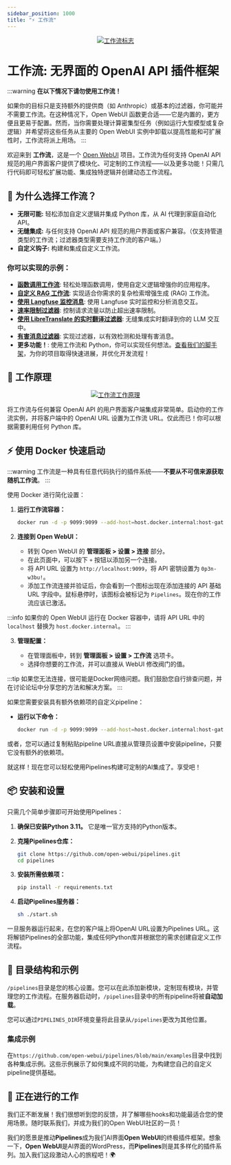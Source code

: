 ```yaml
---
sidebar_position: 1000
title: "⚡ 工作流"
---
```





<TopBanners />



<p align="center">
  <a href="#">
    <img src="/images/pipelines/header.png" alt="工作流标志" />
  </a>
</p>

# 工作流: 无界面的 OpenAI API 插件框架

:::warning
**在以下情况下请勿使用工作流！**

如果你的目标只是支持额外的提供商（如 Anthropic）或基本的过滤器，你可能并不需要工作流。在这种情况下，Open WebUI 函数更合适——它是内置的，更方便且更易于配置。然而，当你需要处理计算密集型任务（例如运行大型模型或复杂逻辑）并希望将这些任务从主要的 Open WebUI 实例中卸载以提高性能和可扩展性时，工作流将派上用场。
:::

欢迎来到 **工作流**，这是一个 [Open WebUI](https://github.com/open-webui) 项目。工作流为任何支持 OpenAI API 规范的用户界面客户提供了模块化、可定制的工作流程——以及更多功能！只需几行代码即可轻松扩展功能、集成独特逻辑并创建动态工作流程。

## 🚀 为什么选择工作流？

- **无限可能:** 轻松添加自定义逻辑并集成 Python 库，从 AI 代理到家庭自动化 API。
- **无缝集成:** 与任何支持 OpenAI API 规范的用户界面或客户兼容。（仅支持管道类型的工作流；过滤器类型需要支持工作流的客户端。）
- **自定义钩子:** 构建和集成自定义工作流。

### 你可以实现的示例：

- [**函数调用工作流**](https://github.com/open-webui/pipelines/blob/main/examples/filters/function_calling_filter_pipeline.py): 轻松处理函数调用，使用自定义逻辑增强你的应用程序。
- [**自定义 RAG 工作流**](https://github.com/open-webui/pipelines/blob/main/examples/pipelines/rag/llamaindex_pipeline.py): 实现适合你需求的复杂检索增强生成 (RAG) 工作流。
- [**使用 Langfuse 监控消息**](https://github.com/open-webui/pipelines/blob/main/examples/filters/langfuse_filter_pipeline.py): 使用 Langfuse 实时监控和分析消息交互。
- [**速率限制过滤器**](https://github.com/open-webui/pipelines/blob/main/examples/filters/rate_limit_filter_pipeline.py): 控制请求流量以防止超出速率限制。
- [**使用 LibreTranslate 的实时翻译过滤器**](https://github.com/open-webui/pipelines/blob/main/examples/filters/libretranslate_filter_pipeline.py): 无缝集成实时翻译到你的 LLM 交互中。
- [**有害消息过滤器**](https://github.com/open-webui/pipelines/blob/main/examples/filters/detoxify_filter_pipeline.py): 实现过滤器，以有效检测和处理有害消息。
- **更多功能！**: 使用工作流和 Python，你可以实现任何想法。[查看我们的脚手架](https://github.com/open-webui/pipelines/blob/main/examples/scaffolds)，为你的项目取得快速进展，并优化开发流程！

## 🔧 工作原理

<p align="center">
  <a href="#">
    <img src="/images/pipelines/workflow.png" alt="工作流工作原理" />
  </a>
</p>

将工作流与任何兼容 OpenAI API 的用户界面客户端集成非常简单。启动你的工作流实例，并将客户端中的 OpenAI URL 设置为工作流 URL。仅此而已！你可以根据需要利用任何 Python 库。

## ⚡ 使用 Docker 快速启动

:::warning
工作流是一种具有任意代码执行的插件系统——**不要从不可信来源获取随机工作流**。
:::

使用 Docker 进行简化设置：

1. **运行工作流容器：**

   ```sh
   docker run -d -p 9099:9099 --add-host=host.docker.internal:host-gateway -v pipelines:/app/pipelines --name pipelines --restart always ghcr.io/open-webui/pipelines:main
   ```

2. **连接到 Open WebUI：**

   - 转到 Open WebUI 的 **管理面板 > 设置 > 连接** 部分。
   - 在此页面中，可以按下 `+` 按钮以添加另一个连接。
   - 将 API URL 设置为 `http://localhost:9099`，将 API 密钥设置为 `0p3n-w3bu!`。
   - 添加工作流连接并验证后，你会看到一个图标出现在添加连接的 API 基础 URL 字段中。鼠标悬停时，该图标会被标记为 `Pipelines`。现在你的工作流应该已激活。

:::info
如果你的 Open WebUI 运行在 Docker 容器中，请将 API URL 中的 `localhost` 替换为 `host.docker.internal`。
:::

3. **管理配置：**

   - 在管理面板中，转到 **管理面板 > 设置 > 工作流** 选项卡。
   - 选择你想要的工作流，并可以直接从 WebUI 修改阀门的值。

:::tip
如果您无法连接，很可能是Docker网络问题。我们鼓励您自行排查问题，并在讨论论坛中分享您的方法和解决方案。
:::

如果您需要安装具有额外依赖项的自定义pipeline：

- **运行以下命令：**

  ```sh
  docker run -d -p 9099:9099 --add-host=host.docker.internal:host-gateway -e PIPELINES_URLS="https://github.com/open-webui/pipelines/blob/main/examples/filters/detoxify_filter_pipeline.py" -v pipelines:/app/pipelines --name pipelines --restart always ghcr.io/open-webui/pipelines:main
  ```

或者，您可以通过复制粘贴pipeline URL直接从管理员设置中安装pipeline，只要它没有额外的依赖项。

就这样！现在您可以轻松使用Pipelines构建可定制的AI集成了。享受吧！

## 📦 安装和设置

只需几个简单步骤即可开始使用Pipelines：

1. **确保已安装Python 3.11。** 它是唯一官方支持的Python版本。
2. **克隆Pipelines仓库：**

   ```sh
   git clone https://github.com/open-webui/pipelines.git
   cd pipelines
   ```

3. **安装所需依赖项：**

   ```sh
   pip install -r requirements.txt
   ```

4. **启动Pipelines服务器：**

   ```sh
   sh ./start.sh
   ```

一旦服务器运行起来，在您的客户端上将OpenAI URL设置为Pipelines URL。这将解锁Pipelines的全部功能，集成任何Python库并根据您的需求创建自定义工作流程。

## 📂 目录结构和示例

`/pipelines`目录是您的核心设置。您可以在此添加新模块，定制现有模块，并管理您的工作流程。在服务器启动时，`/pipelines`目录中的所有pipeline将被**自动加载**。

您可以通过`PIPELINES_DIR`环境变量将此目录从`/pipelines`更改为其他位置。

### 集成示例

在`https://github.com/open-webui/pipelines/blob/main/examples`目录中找到各种集成示例。这些示例展示了如何集成不同的功能，为构建您自己的自定义pipeline提供基础。

## 🎉 正在进行的工作

我们正不断发展！我们很想听到您的反馈，并了解哪些hooks和功能最适合您的使用场景。随时联系我们，并成为我们的Open WebUI社区的一员！

我们的愿景是推动**Pipelines**成为我们AI界面**Open WebUI**的终极插件框架。想象一下，**Open WebUI**是AI界面的WordPress，而**Pipelines**则是其多样化的插件系列。加入我们这段激动人心的旅程吧！🌍
